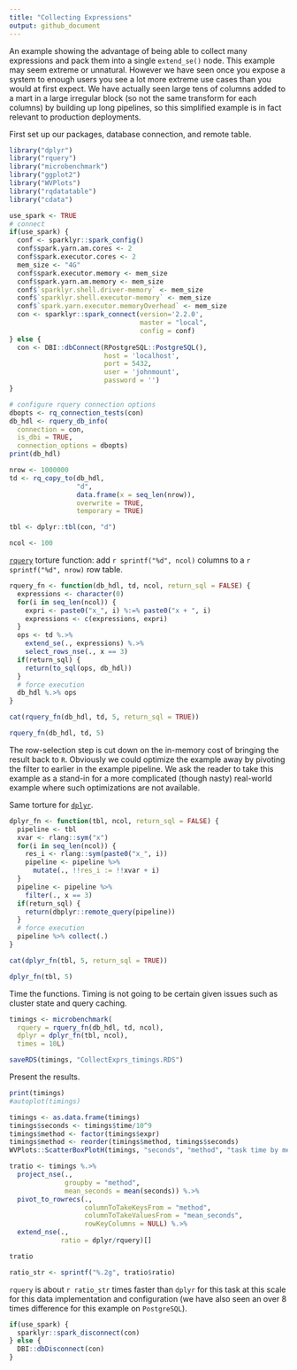 ```yaml
---
title: "Collecting Expressions"
output: github_document
---
```


An example showing the advantage of being able to collect many expressions and pack them into a single `extend_se()` node.  This example may seem extreme or unnatural. However we have seen once you expose a system to enough users you see a lot more extreme use cases than you would at first expect.  We have actually seen large tens of columns added to a mart in a large irregular block (so not the same transform for each columns) by building up long pipelines, so this simplified example is in fact relevant to production deployments.

First set up our packages, database connection, and remote table.

```r
library("dplyr")
library("rquery")
library("microbenchmark")
library("ggplot2")
library("WVPlots")
library("rqdatatable")
library("cdata")

use_spark <- TRUE
# connect
if(use_spark) {
  conf <- sparklyr::spark_config()
  conf$spark.yarn.am.cores <- 2
  conf$spark.executor.cores <- 2
  mem_size <- "4G"
  conf$spark.executor.memory <- mem_size
  conf$spark.yarn.am.memory <- mem_size 
  conf$`sparklyr.shell.driver-memory` <- mem_size
  conf$`sparklyr.shell.executor-memory` <- mem_size
  conf$`spark.yarn.executor.memoryOverhead` <- mem_size
  con <- sparklyr::spark_connect(version='2.2.0', 
                                 master = "local",
                                 config = conf)
} else {
  con <- DBI::dbConnect(RPostgreSQL::PostgreSQL(),
                        host = 'localhost',
                        port = 5432,
                        user = 'johnmount',
                        password = '')
}

# configure rquery connection options
dbopts <- rq_connection_tests(con)
db_hdl <- rquery_db_info(
  connection = con,
  is_dbi = TRUE,
  connection_options = dbopts)
print(db_hdl)

nrow <- 1000000
td <- rq_copy_to(db_hdl, 
                 "d",
                 data.frame(x = seq_len(nrow)),
                 overwrite = TRUE,
                 temporary = TRUE)

tbl <- dplyr::tbl(con, "d")

ncol <- 100
```

[`rquery`](https://CRAN.R-project.org/package=rquery) torture function: add `r sprintf("%d", ncol)` columns to a `r sprintf("%d", nrow)` row table.

```r
rquery_fn <- function(db_hdl, td, ncol, return_sql = FALSE) {
  expressions <- character(0)
  for(i in seq_len(ncol)) {
    expri <- paste0("x_", i) %:=% paste0("x + ", i)
    expressions <- c(expressions, expri)
  }
  ops <- td %.>%
    extend_se(., expressions) %.>%
    select_rows_nse(., x == 3)
  if(return_sql) {
    return(to_sql(ops, db_hdl))
  }
  # force execution
  db_hdl %.>% ops
}

cat(rquery_fn(db_hdl, td, 5, return_sql = TRUE))

rquery_fn(db_hdl, td, 5)
```

The row-selection step is cut down on the in-memory cost of bringing the result back to `R`. Obviously we could optimize the example away by pivoting the filter to earlier in the example pipeline.  We ask the reader to take this example as a stand-in for a more complicated (though nasty) real-world example where such optimizations are not available.

Same torture for [`dplyr`](https://CRAN.R-project.org/package=dplyr).

```r
dplyr_fn <- function(tbl, ncol, return_sql = FALSE) {
  pipeline <- tbl
  xvar <- rlang::sym("x")
  for(i in seq_len(ncol)) {
    res_i <- rlang::sym(paste0("x_", i))
    pipeline <- pipeline %>%
      mutate(., !!res_i := !!xvar + i)
  }
  pipeline <- pipeline %>%
    filter(., x == 3)
  if(return_sql) {
    return(dbplyr::remote_query(pipeline))
  }
  # force execution
  pipeline %>% collect(.)
}

cat(dplyr_fn(tbl, 5, return_sql = TRUE))

dplyr_fn(tbl, 5)
```

Time the functions.  Timing is not going to be certain given issues such as cluster state and query caching.

```r
timings <- microbenchmark(
  rquery = rquery_fn(db_hdl, td, ncol),
  dplyr = dplyr_fn(tbl, ncol),
  times = 10L)

saveRDS(timings, "CollectExprs_timings.RDS")
```

Present the results.

```r
print(timings)
#autoplot(timings)

timings <- as.data.frame(timings)
timings$seconds <- timings$time/10^9
timings$method <- factor(timings$expr)
timings$method <- reorder(timings$method, timings$seconds)
WVPlots::ScatterBoxPlotH(timings, "seconds", "method", "task time by method")

tratio <- timings %.>%
  project_nse(., 
              groupby = "method", 
              mean_seconds = mean(seconds)) %.>%
  pivot_to_rowrecs(., 
                   columnToTakeKeysFrom = "method", 
                   columnToTakeValuesFrom = "mean_seconds", 
                   rowKeyColumns = NULL) %.>%
  extend_nse(.,
             ratio = dplyr/rquery)[]

tratio

ratio_str <- sprintf("%.2g", tratio$ratio)
```

`rquery` is about `r ratio_str` times faster than `dplyr` for this task at this scale for this data implementation and configuration (we have also seen an over 8 times difference for this example on `PostgreSQL`).


```r
if(use_spark) {
  sparklyr::spark_disconnect(con)
} else {
  DBI::dbDisconnect(con)
}
```

